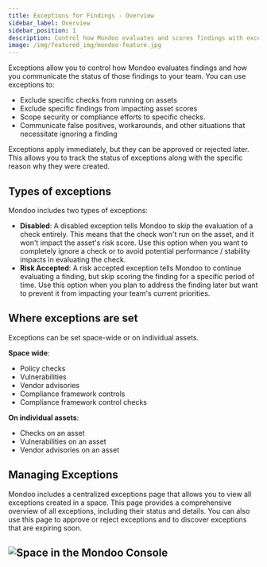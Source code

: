 ```yaml
---
title: Exceptions for Findings - Overview
sidebar_label: Overview
sidebar_position: 1
description: Control how Mondoo evaluates and scores findings with exceptions
image: /img/featured_img/mondoo-feature.jpg
---
```


Exceptions allow you to control how Mondoo evaluates findings and how you communicate the status of those findings to your team. You can use exceptions to:

- Exclude specific checks from running on assets
- Exclude specific findings from impacting asset scores
- Scope security or compliance efforts to specific checks.
- Communicate false positives, workarounds, and other situations that necessitate ignoring a finding

Exceptions apply immediately, but they can be approved or rejected later. This allows you to track the status of exceptions along with the specific reason why they were created.

## Types of exceptions

Mondoo includes two types of exceptions:

- **Disabled**: A disabled exception tells Mondoo to skip the evaluation of a check entirely. This means that the check won't run on the asset, and it won't impact the asset's risk score. Use this option when you want to completely ignore a check or to avoid potential performance / stability impacts in evaluating the check.
- **Risk Accepted**: A risk accepted exception tells Mondoo to continue evaluating a finding, but skip scoring the finding for a specific period of time. Use this option when you plan to address the finding later but want to prevent it from impacting your team's current priorities.

## Where exceptions are set

Exceptions can be set space-wide or on individual assets.

**Space wide**:

- Policy checks
- Vulnerabilities
- Vendor advisories
- Compliance framework controls
- Compliance framework control checks

**On individual assets**:

- Checks on an asset
- Vulnerabilities on an asset
- Vendor advisories on an asset

## Managing Exceptions

Mondoo includes a centralized exceptions page that allows you to view all exceptions created in a space. This page provides a comprehensive overview of all exceptions, including their status and details. You can also use this page to approve or reject exceptions and to discover exceptions that are expiring soon.

![Space in the Mondoo Console](/img/platform/security/exceptions_page.png)
---
